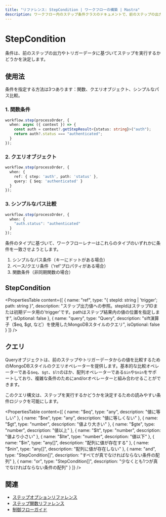```yaml
---
title: "リファレンス: StepCondition | ワークフローの構築 | Mastra"
description: ワークフロー内のステップ条件クラスのドキュメントで、前のステップの出力やトリガーデータに基づいてステップを実行するかどうかを決定します。
---
```


# StepCondition

条件は、前のステップの出力やトリガーデータに基づいてステップを実行するかどうかを決定します。

## 使用法

条件を指定する方法は3つあります：関数、クエリオブジェクト、シンプルなパス比較。

### 1. 関数条件
```typescript copy showLineNumbers
workflow.step(processOrder, {
  when: async ({ context }) => {
    const auth = context?.getStepResult<{status: string}>("auth");
    return auth?.status === "authenticated";
  }
});
```

### 2. クエリオブジェクト
```typescript copy showLineNumbers
workflow.step(processOrder, {
  when: {
    ref: { step: 'auth', path: 'status' },
    query: { $eq: 'authenticated' }
  }
});
```

### 3. シンプルなパス比較
```typescript copy showLineNumbers
workflow.step(processOrder, {
  when: {
    "auth.status": "authenticated"
  }
});
```

条件のタイプに基づいて、ワークフローレナーはこれらのタイプのいずれかに条件を一致させようとします。

1. シンプルなパス条件（キーにドットがある場合）
2. ベース/クエリ条件（'ref'プロパティがある場合）
3. 関数条件（非同期関数の場合）

## StepCondition

<PropertiesTable
  content={[
    {
      name: "ref",
      type: "{ stepId: string | 'trigger'; path: string }",
      description: "ステップ出力値への参照。stepIdはステップIDまたは初期データ用の'trigger'です。pathはステップ結果内の値の位置を指定します",
      isOptional: false
    },
    {
      name: "query",
      type: "Query<any>",
      description: "sift演算子（$eq, $gt, など）を使用したMongoDBスタイルのクエリ",
      isOptional: false
    }
  ]}
/>

## クエリ

Queryオブジェクトは、前のステップやトリガーデータからの値を比較するためのMongoDBスタイルのクエリオペレーターを提供します。基本的な比較オペレーターである`$eq`、`$gt`、`$lt`のほか、配列オペレーターである`$in`や`$nin`をサポートしており、複雑な条件のためにand/orオペレーターと組み合わせることができます。

このクエリ構文は、ステップを実行するかどうかを決定するための読みやすい条件ロジックを可能にします。

<PropertiesTable
  content={[
    {
      name: "$eq",
      type: "any",
      description: "値に等しい"
    },
    {
      name: "$ne",
      type: "any",
      description: "値に等しくない"
    },
    {
      name: "$gt",
      type: "number",
      description: "値より大きい"
    },
    {
      name: "$gte",
      type: "number",
      description: "値以上"
    },
    {
      name: "$lt",
      type: "number",
      description: "値より小さい"
    },
    {
      name: "$lte",
      type: "number",
      description: "値以下"
    },
    {
      name: "$in",
      type: "any[]",
      description: "配列に値が存在する"
    },
    {
      name: "$nin",
      type: "any[]",
      description: "配列に値が存在しない"
    },
    {
      name: "and",
      type: "StepCondition[]",
      description: "すべてが真でなければならない条件の配列"
    },
    {
      name: "or",
      type: "StepCondition[]",
      description: "少なくとも1つが真でなければならない条件の配列"
    }
  ]}
/>

## 関連

- [ステップオプションリファレンス](./step-options.mdx)
- [ステップ関数リファレンス](./step-function.mdx)
- [制御フローガイド](../../docs/workflows/control-flow.mdx)
